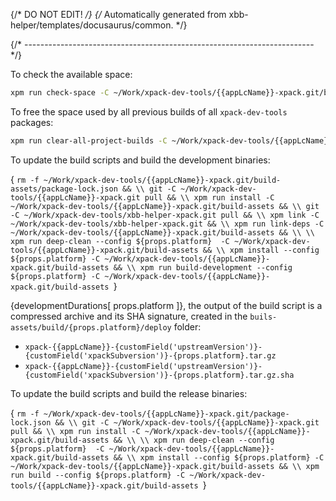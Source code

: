 {/* DO NOT EDIT! */}
{/* Automatically generated from xbb-helper/templates/docusaurus/common. */}




{/* ------------------------------------------------------------------------ */}

To check the available space:

```sh
xpm run check-space -C ~/Work/xpack-dev-tools/{{appLcName}}-xpack.git/build-assets
```

To free the space used by all previous builds of all `xpack-dev-tools` packages:

```sh
xpm run clear-all-project-builds -C ~/Work/xpack-dev-tools/{{appLcName}}-xpack.git/build-assets
```

To update the build scripts and build the development binaries:

<CodeBlock language="sh"> {
`rm -f ~/Work/xpack-dev-tools/{{appLcName}}-xpack.git/build-assets/package-lock.json && \\
git -C ~/Work/xpack-dev-tools/{{appLcName}}-xpack.git pull && \\
xpm run install -C ~/Work/xpack-dev-tools/{{appLcName}}-xpack.git/build-assets && \\
git -C ~/Work/xpack-dev-tools/xbb-helper-xpack.git pull && \\
xpm link -C ~/Work/xpack-dev-tools/xbb-helper-xpack.git && \\
xpm run link-deps -C ~/Work/xpack-dev-tools/{{appLcName}}-xpack.git/build-assets && \\
\\
xpm run deep-clean --config ${props.platform}  -C ~/Work/xpack-dev-tools/{{appLcName}}-xpack.git/build-assets && \\
xpm install --config ${props.platform} -C ~/Work/xpack-dev-tools/{{appLcName}}-xpack.git/build-assets && \\
xpm run build-development --config ${props.platform} -C ~/Work/xpack-dev-tools/{{appLcName}}-xpack.git/build-assets
`} </CodeBlock>

{developmentDurations[ props.platform ]}, the output of the build script is a compressed
archive and its SHA signature, created in
the <code>buils-assets/build/{props.platform}/deploy</code> folder:

* <code>xpack-{{appLcName}}-{customField('upstreamVersion')}-{customField('xpackSubversion')}-{props.platform}.tar.gz</code>
* <code>xpack-{{appLcName}}-{customField('upstreamVersion')}-{customField('xpackSubversion')}-{props.platform}.tar.gz.sha</code>

To update the build scripts and build the release binaries:

<CodeBlock language="sh"> {
`rm -f ~/Work/xpack-dev-tools/{{appLcName}}-xpack.git/package-lock.json && \\
git -C ~/Work/xpack-dev-tools/{{appLcName}}-xpack.git pull && \\
xpm run install -C ~/Work/xpack-dev-tools/{{appLcName}}-xpack.git/build-assets && \\
\\
xpm run deep-clean --config ${props.platform}  -C ~/Work/xpack-dev-tools/{{appLcName}}-xpack.git/build-assets && \\
xpm install --config ${props.platform} -C ~/Work/xpack-dev-tools/{{appLcName}}-xpack.git/build-assets && \\
xpm run build --config ${props.platform} -C ~/Work/xpack-dev-tools/{{appLcName}}-xpack.git/build-assets
`} </CodeBlock>
